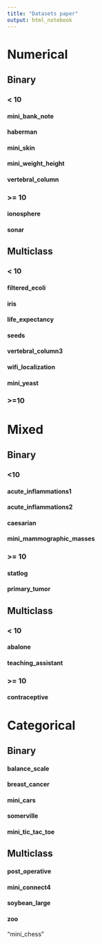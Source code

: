 ```yaml
---
title: "Datasets paper"
output: html_notebook
---
```


# Numerical

## Binary

### < 10
#### mini_bank_note
#### haberman
#### mini_skin
#### mini_weight_height
#### vertebral_column

### >= 10

#### ionosphere
#### sonar



## Multiclass

### < 10

#### filtered_ecoli
#### iris
#### life_expectancy
#### seeds
#### vertebral_column3
#### wifi_localization
#### mini_yeast

### >=10

# Mixed

## Binary

### <10

#### acute_inflammations1
#### acute_inflammations2
#### caesarian
#### mini_mammographic_masses

### >= 10

#### statlog
#### primary_tumor

## Multiclass

### < 10

#### abalone
#### teaching_assistant

### >= 10

#### contraceptive

# Categorical

## Binary
#### balance_scale
#### breast_cancer
#### mini_cars
#### somerville
#### mini_tic_tac_toe

## Multiclass
#### post_operative
#### mini_connect4
#### soybean_large
#### zoo


"mini_chess"

